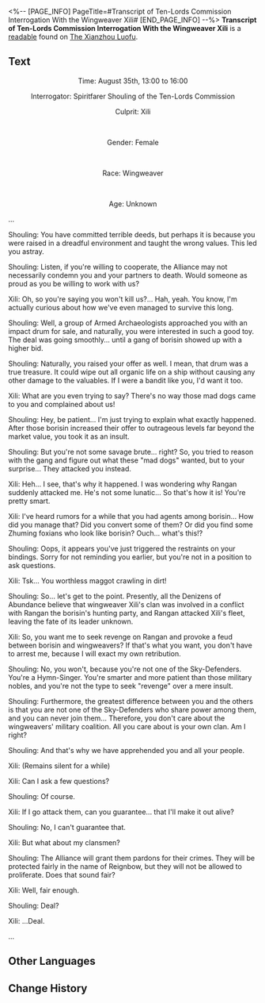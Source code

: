 <%-- [PAGE_INFO]
PageTitle=#Transcript of Ten-Lords Commission Interrogation With the Wingweaver Xili#
[END_PAGE_INFO] --%>
{{Readable Infobox
|id           = 276
|partIds      = 190526
|title        = 
|image        = Item Xianzhou Parchment.png
|world        = The Xianzhou Luofu
|parts        = 1
|author       = <!--to be added-->
|description  = Interrogation record by the Ten-Lords Commission regarding a low-level wingweaver leader.
|part1        = Transcript of Ten-Lords Commission Interrogation With the Wingweaver Xili
|source1      = {{cx|Source missing}}
|characters   = 
|factions     = 
}}
'''Transcript of Ten-Lords Commission Interrogation With the Wingweaver Xili''' is a [[readable]] found on [[The Xianzhou Luofu]].
<!--
==Location==
{{Map Embed|<map name>|<marker id>}}
-->
==Text==
<div align="center">Time: August 35th, 13:00 to 16:00</div>

<div align="center">Interrogator: Spiritfarer Shouling of the Ten-Lords Commission</div>

<div align="center">Culprit: Xili</div><br /><div align="center">Gender: Female</div><br /><div align="center">Race: Wingweaver</div><br /><div align="center">Age: Unknown</div>

...

Shouling: You have committed terrible deeds, but perhaps it is because you were raised in a dreadful environment and taught the wrong values. This led you astray.

Shouling: Listen, if you're willing to cooperate, the Alliance may not necessarily condemn you and your partners to death. Would someone as proud as you be willing to work with us?

Xili: Oh, so you're saying you won't kill us?... Hah, yeah. You know, I'm actually curious about how we've even managed to survive this long.

Shouling: Well, a group of Armed Archaeologists approached you with an impact drum for sale, and naturally, you were interested in such a good toy. The deal was going smoothly... until a gang of borisin showed up with a higher bid.

Shouling: Naturally, you raised your offer as well. I mean, that drum was a true treasure. It could wipe out all organic life on a ship without causing any other damage to the valuables. If I were a bandit like you, I'd want it too.

Xili: What are you even trying to say? There's no way those mad dogs came to you and complained about us!

Shouling: Hey, be patient... I'm just trying to explain what exactly happened. After those borisin increased their offer to outrageous levels far beyond the market value, you took it as an insult.

Shouling: But you're not some savage brute... right? So, you tried to reason with the gang and figure out what these "mad dogs" wanted, but to your surprise... They attacked you instead.

Xili: Heh... I see, that's why it happened. I was wondering why Rangan suddenly attacked me. He's not some lunatic... So that's how it is! You're pretty smart.

Xili: I've heard rumors for a while that you had agents among borisin... How did you manage that? Did you convert some of them? Or did you find some Zhuming foxians who look like borisin? Ouch... what's this!?

Shouling: Oops, it appears you've just triggered the restraints on your bindings. Sorry for not reminding you earlier, but you're not in a position to ask questions.

Xili: Tsk... You worthless maggot crawling in dirt!

Shouling: So... let's get to the point. Presently, all the Denizens of Abundance believe that wingweaver Xili's clan was involved in a conflict with Rangan the borisin's hunting party, and Rangan attacked Xili's fleet, leaving the fate of its leader unknown.

Xili: So, you want me to seek revenge on Rangan and provoke a feud between borisin and wingweavers? If that's what you want, you don't have to arrest me, because I will exact my own retribution.

Shouling: No, you won't, because you're not one of the Sky-Defenders. You're a Hymn-Singer. You're smarter and more patient than those military nobles, and you're not the type to seek "revenge" over a mere insult.

Shouling: Furthermore, the greatest difference between you and the others is that you are not one of the Sky-Defenders who share power among them, and you can never join them... Therefore, you don't care about the wingweavers' military coalition. All you care about is your own clan. Am I right?

Shouling: And that's why we have apprehended you and all your people.

Xili: (Remains silent for a while)

Xili: Can I ask a few questions?

Shouling: Of course.

Xili: If I go attack them, can you guarantee... that I'll make it out alive?

Shouling: No, I can't guarantee that.

Xili: But what about my clansmen?

Shouling: The Alliance will grant them pardons for their crimes. They will be protected fairly in the name of Reignbow, but they will not be allowed to proliferate. Does that sound fair?

Xili: Well, fair enough.

Shouling: Deal?

Xili: ...Deal.

...

<!--
==Trivia==
* 
-->
==Other Languages==
{{Other Languages
|en   = Transcript of Ten-Lords Commission Interrogation With the Wingweaver Xili
|zhs  = 十王司讯问造翼者咥力笔录
|zht  = 十王司偵訊造翼者咥力筆錄
|ja   = 十王司・造翼者ディエリの尋問記録
|ko   = 날개를 짜는 자•희력에 대한 시왕사의 심문 기록
|es   = Transcripción del interrogatorio de la Comisión de los Diez Líderes con la tejealas Xili
|fr   = Transcription de l'interrogatoire de la Texalitis Xili par la Commission des dix seigneurs
|ru   = Протокол допроса вьюнокрылой Сили Комиссией десяти владык
|th   = บันทึกการสอบสวน Wingweaver Xili ของ Ten-Lords Commission
|vi   = Biên Bản Sở Thập Vương Hỏi Cung Thợ Dệt Cánh Xili
|de   = Abschrift des Verhörs von Dieli dem Flügelschwinger durch die Zehn-Fürsten-Kommission
|id   = Catatan Interogasi Ten-Lords Commission Terhadap Wingweaver Xili
|pt   = Transcrição do Interrogatório da Comissão dos Dez Senhores com Tece-Asas Xili
}}

==Change History==
{{Change History|1.5}}